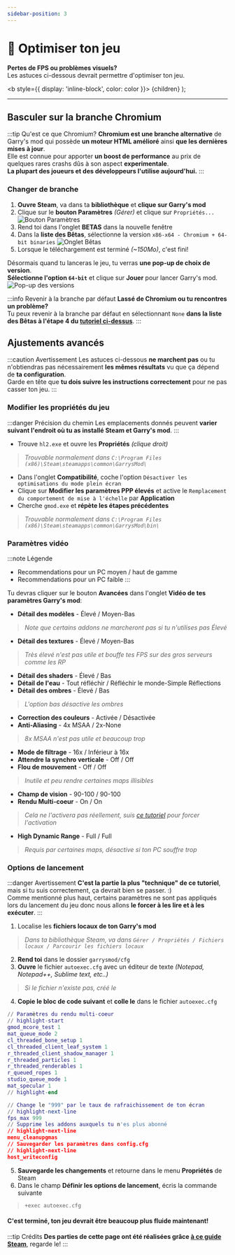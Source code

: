 ```yaml
---
sidebar-position: 3
---
```


# 🔨 Optimiser ton jeu

**Pertes de FPS ou problèmes visuels?**  
Les astuces ci-dessous devrait permettre d'optimiser ton jeu.

  <b style={{ display: 'inline-block', color: color }}> {children} </b>
);


---

## Basculer sur la branche Chromium

:::tip Qu'est ce que Chromium?
**Chromium est une branche alternative** de Garry's mod qui possède **un moteur HTML amélioré** ainsi **que les dernières mises à jour**.  
Elle est connue pour apporter **un boost de performance** au prix de quelques rares crashs dûs à son aspect **experimentale**.  
**La plupart des joueurs et des développeurs l'utilise aujourd'hui.** 
:::

### Changer de branche
1. **Ouvre Steam**, va dans ta **bibliothèque** et **clique sur Garry's mod**
2. Clique sur le **bouton Paramètres** *(Gérer)* et clique sur ``Propriétés...``
![Bouton Paramètres](https://imgur.com/S470CzY.png)
3. Rend toi dans l'onglet **BETAS** dans la nouvelle fenêtre
4. Dans la **liste des Bêtas**, sélectionne la version ``x86-x64 - Chromium + 64-bit binaries``
![Onglet Bêtas](https://imgur.com/MCot4He.png)
5. Lorsque le téléchargement est terminé *(~150Mo)*, c'est fini!

Désormais quand tu lanceras le jeu, tu verras **une pop-up de choix de version**.  
**Sélectionne l'option ``64-bit``** et clique sur **Jouer** pour lancer Garry's mod.  
![Pop-up des versions](https://imgur.com/wC9EUDj.png)

:::info Revenir à la branche par défaut
**Lassé de Chromium ou tu rencontres un problème?**  
Tu peux revenir à la branche par défaut en sélectionnant ``None`` **dans la liste des Bêtas à l'étape 4 du [tutoriel ci-dessus](#changer-de-branche)**.
:::

## Ajustements avancés

:::caution Avertissement 
Les astuces ci-dessous **ne marchent pas** ou tu n'obtiendras pas nécessairement **les mêmes résultats**  vu que ça dépend de **ta configuration**.  
Garde en tête que **tu dois suivre les instructions correctement** pour ne pas casser ton jeu.
:::

### Modifier les propriétés du jeu
:::danger Précision du chemin
Les emplacements donnés peuvent **varier suivant l'endroit où tu as installé Steam et Garry's mod**.
:::
- Trouve ``hl2.exe`` et ouvre les **Propriétés** *(clique droit)*
> *Trouvable normalement dans `C:\Program Files (x86)\Steam\steamapps\common\GarrysMod\`*
- Dans l'onglet **Compatibilité**, coche l'option ``Désactiver les optimisations du mode plein écran``
- Clique sur **Modifier les paramètres PPP élevés** et active le ``Remplacement du comportement de mise à l'échelle`` par **Application**
- Cherche ``gmod.exe`` et **répète les étapes précédentes**
> *Trouvable normalement dans `C:\Program Files (x86)\Steam\steamapps\common\GarrysMod\bin\`*

### Paramètres vidéo
:::note Légende
- Recommendations pour un <Highlight color="#32a852">PC moyen / haut de gamme</Highlight> <br/>
- Recommendations pour un <Highlight color="#e6b749">PC faible</Highlight>
:::

Tu devras cliquer sur le bouton **Avancées** dans l'onglet **Vidéo de tes paramètres Garry's mod**:
- **Détail des modèles** - <Highlight color="#32a852">Élevé</Highlight> / <Highlight color="#e6b749">Moyen-Bas</Highlight>
> *Note que certains addons ne marcheront pas si tu n'utilises pas Élevé*
- **Détail des textures** - <Highlight color="#32a852">Élevé</Highlight> / <Highlight color="#e6b749">Moyen-Bas</Highlight>
> *Très élevé n'est pas utile et bouffe tes FPS sur des gros serveurs comme les RP*
- **Détail des shaders** - <Highlight color="#32a852">Élevé</Highlight> / <Highlight color="#e6b749">Bas</Highlight>
- **Détail de l'eau** - <Highlight color="#32a852">Tout réfléchir</Highlight> / <Highlight color="#e6b749">Réfléchir le monde-Simple Réflections</Highlight>
- **Détail des ombres** - <Highlight color="#32a852">Élevé</Highlight> / <Highlight color="#e6b749">Bas</Highlight>
> *L'option bas désactive les ombres*
- **Correction des couleurs** - <Highlight color="#32a852">Activée</Highlight> / <Highlight color="#e6b749">Désactivée</Highlight>
- **Anti-Aliasing** - <Highlight color="#32a852">4x MSAA</Highlight> / <Highlight color="#e6b749">2x-None</Highlight>
> *8x MSAA n'est pas utile et beaucoup trop*
- **Mode de filtrage** - <Highlight color="#32a852">16x</Highlight> / <Highlight color="#e6b749">Inférieur à 16x</Highlight>
- **Attendre la synchro verticale** - <Highlight color="#32a852">Off</Highlight> / <Highlight color="#e6b749">Off</Highlight>
- **Flou de mouvement** - <Highlight color="#32a852">Off</Highlight> / <Highlight color="#e6b749">Off</Highlight>
> *Inutile et peu rendre certaines maps illisibles*
- **Champ de vision** - <Highlight color="#32a852">90-100</Highlight> / <Highlight color="#e6b749">90-100</Highlight>
- **Rendu Multi-coeur** - <Highlight color="#32a852">On</Highlight> / <Highlight color="#e6b749">On</Highlight>
> *Cela ne l'activera pas réellement, suis [ce tutoriel](#options-de-lancement) pour forcer l'activation*
- **High Dynamic Range** - <Highlight color="#32a852">Full</Highlight> / <Highlight color="#e6b749">Full</Highlight>
> *Requis par certaines maps, désactive si ton PC souffre trop*

### Options de lancement
:::danger Avertissement
**C'est la partie la plus "technique" de ce tutoriel**, mais si tu suis correctement, ça devrait bien se passer. :)    
Comme mentionné plus haut, certains paramètres ne sont pas appliqués lors du lancement du jeu donc nous allons **le forcer à les lire et à les exécuter**.
:::

1. Localise les **fichiers locaux de ton Garry's mod**
> *Dans ta bibliothèque Steam, va dans ``Gérer / Propriétés / Fichiers locaux / Parcourir les fichiers locaux``*
2. **Rend toi** dans le dossier ``garrysmod/cfg``
3. **Ouvre** le fichier ``autoexec.cfg`` avec un éditeur de texte *(Notepad, Notepad++, Sublime text, etc..)*
> *Si le fichier n'existe pas, créé le*
4. **Copie le bloc de code suivant** et **colle le** dans le fichier ``autoexec.cfg``
```lua
// Paramètres du rendu multi-coeur
// highlight-start
gmod_mcore_test 1
mat_queue_mode 2
cl_threaded_bone_setup 1
cl_threaded_client_leaf_system 1
r_threaded_client_shadow_manager 1
r_threaded_particles 1
r_threaded_renderables 1
r_queued_ropes 1
studio_queue_mode 1
mat_specular 1
// highlight-end

// Change le "999" par le taux de rafraichissement de ton écran
// highlight-next-line
fps_max 999 
// Supprime les addons auxquels tu n'es plus abonné
// highlight-next-line
menu_cleanupgmas 
// Sauvegarder les paramètres dans config.cfg
// highlight-next-line
host_writeconfig 
```
5. **Sauvegarde les changements** et retourne dans le menu **Propriétés** de Steam
6. Dans le champ **Définir les options de lancement**, écris la commande suivante
> ``+exec autoexec.cfg``

#### C'est terminé, ton jeu devrait être beaucoup plus fluide maintenant!

:::tip Crédits
**Des parties de cette page ont été réalisées grâce [à ce guide Steam](https://steamcommunity.com/sharedfiles/filedetails/?id=1911349076)**, regarde le!
:::